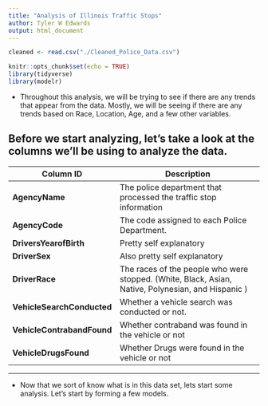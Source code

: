 ---
title: "Analysis of Illinois Traffic Stops"
author: Tyler W Edwards
output: html_document
---

```{r setup, include=FALSE}

cleaned <- read.csv("./Cleaned_Police_Data.csv")

knitr::opts_chunk$set(echo = TRUE)
library(tidyverse)
library(modelr)

```

* Throughout this analysis, we will be trying to see if there are any trends that appear from the data. Mostly, we will be seeing if there are any trends based on Race, Location, Age, and a few other variables.

## Before we start analyzing, let's take a look at the columns we'll be using to analyze the data.

| Column ID  |  Description                                                                              |
|------------|-------------------------------------------------------------------------------------------|
|  **AgencyName** |  The police department that processed the traffic stop information                       |
| **AgencyCode**  |  The code assigned to each Police Department. |
| **DriversYearofBirth**       | Pretty self explanatory               |
| **DriverSex**   | Also pretty self explanatory                                                        |
| **DriverRace**  | The races of the people who were stopped. (White, Black, Asian, Native, Polynesian, and Hispanic )                                             |
| **VehicleSearchConducted**      | Whether a vehicle search was conducted or not.                                  |
| **VehicleContrabandFound**      | Whether contraband was found in the vehicle or not                                  |
| **VehicleDrugsFound**     | Whether Drugs were found in the vehicle or not                                |

___

* Now that we sort of know what is in this data set, lets start some analysis. Let's start by forming a few models.

```{r}

```





















